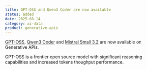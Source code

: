 ```yaml
---
title: GPT-OSS and Qwen3 Coder are now available
status: added
date: 2025-08-14
category: ai-data
product: generative-apis
---
```


[GPT-OSS](https://www.scaleway.com/en/docs/generative-apis/reference-content/supported-models/), [Qwen3 Coder](https://www.scaleway.com/en/docs/generative-apis/reference-content/supported-models/) and [Mistral Small 3.2](https://www.scaleway.com/en/docs/generative-apis/reference-content/supported-models/) are now available on Generative APIs.

GPT-OSS is a frontier open source model with significant reasoning capabilities and increased tokens thoughput performance.

